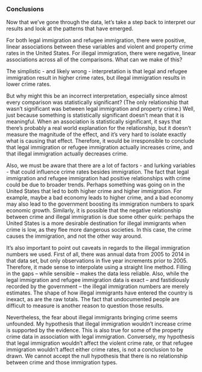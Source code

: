 ### Conclusions

Now that we've gone through the data, let's take a step back to interpret our results and look at the patterns that have emerged. 

For both legal immigration and refugee immigration, there were positive, linear associations between these variables and violent and property crime rates in the United States. For illegal immigration, there were negative, linear associations across all of the comparisons. What can we make of this?

The simplistic - and likely wrong - interpretation is that legal and refugee immigration result in higher crime rates, but illegal immigration results in lower crime rates. 

But why might this be an incorrect interpretation, especially since almost every comparison was statistically significant? (The only relationship that wasn't significant was between legal immigration and property crime.) Well, just because something is statistically significant doesn't mean that it is meaningful. When an association is statistically significant, it says that there's probably a real world explanation for the relationship, but it doesn't measure the magnitude of the effect, and it's very hard to isolate exactly what is causing that effect. Therefore, it would be irresponsible to conclude that legal immigration or refugee immigration actually increases crime, and that illegal immigration actually decreases crime.

Also, we must be aware that there are a lot of factors - and lurking variables - that could influence crime rates besides immigration. The fact that legal immigration and refugee immigration had positive relationships with crime could be due to broader trends. Perhaps something was going on in the United States that led to both higher crime and higher immigration. For example, maybe a bad economy leads to higher crime, and a bad economy may also lead to the government boosting its immigration numbers to spark economic growth. Similarly, it is possible that the negative relationship between crime and illegal immigration is due some other quirk: perhaps the United States is a more desirable destination for illegal immigrants when crime is low, as they flee more dangerous societies. In this case, the crime causes the immigration, and not the other way around.

It's also important to point out caveats in regards to the illegal immigration numbers we used. First of all, there was annual data from 2005 to 2014 in that data set, but only observations in five year increments prior to 2005. Therefore, it made sense to interpolate using a straight line method. Filling in the gaps -- while sensible -- makes the data less reliable. Also, while the legal immigration and refugee immigration data is exact -- and fastidiously recorded by the government -- the illegal immigration numbers are merely estimates. The shape of how illegal immigrants have entered the country is inexact, as are the raw totals. The fact that undocumented people are difficult to measure is another reason to question those results.

Nevertheless, the fear about illegal immigrants bringing crime seems unfounded. My hypothesis that illegal immigration wouldn't increase crime is supported by the evidence. This is also true for some of the property crime data in association with legal immigration. Conversely, my hypothesis that legal immigration wouldn't affect the violent crime rate, or that refugee immigration wouldn't affect either crime rates, is not a conclusion to be drawn. We cannot accept the null hypothesis that there is no relationship between crime and those immigration types.
